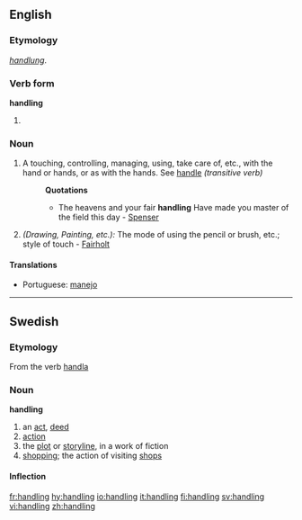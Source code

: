 ==English==

===Etymology===
{{OE.}} ''[[handlung]]''.

===Verb form===
'''handling'''

# {{present participle of|handle}}

===Noun===
{{wikipedia}}
{{en-noun}}

# A touching, controlling, managing, using, take care of, etc., with the hand or hands, or as with the hands. See [[handle]] ''(transitive verb)''
#:'''Quotations'''
#:*The heavens and your fair '''handling''' Have made you master of the field this day - [[Spenser]]
# ''(Drawing, Painting, etc.):'' The mode of using the pencil or brush, etc.; style of touch - [[Fairholt]]

====Translations====
{{top}}
*Portuguese: [[manejo]] {{m}}
{{mid}}
{{bottom}}

----

==Swedish==

===Etymology===
From the verb [[handla]]

===Noun===
'''handling'''

# an [[act]], [[deed]]
# [[action]]
# the [[plot]] or [[storyline]], in a work of fiction
# [[shopping]]; the action of visiting [[shops]]

====Inflection====
{{sv-noun|gender=Common|handling|handlingen|handlingar|handlingarna|handlings|handlingens|handlingars|handlingarnas}}

[[fr:handling]]
[[hy:handling]]
[[io:handling]]
[[it:handling]]
[[fi:handling]]
[[sv:handling]]
[[vi:handling]]
[[zh:handling]]